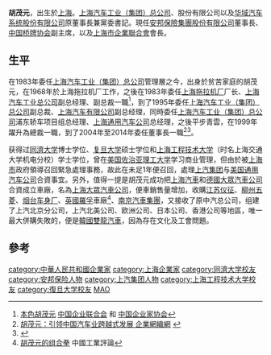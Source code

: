 '''胡茂元'''{{BD|1951年}}，出生於[[上海|上海]]。[[上海汽车工业（集团）总公司|上海汽车工业（集团）总公司]]、股份有限公司以及[[华域汽车系统股份有限公司|华域汽车系统股份有限公司]]原董事長兼黨委書記。現任[[安邦保險集團股份有限公司|安邦保險集團股份有限公司]]董事長、[[中国桥牌协会|中国桥牌协会]]副主席，以及[[上海市企業聯合會|上海市企業聯合會]]會長。

==生平==
在1983年委任[[上海汽车工业（集团）总公司|上海汽车工业（集团）总公司]]管理層之今，出身於贫苦家庭的胡茂元，在1968年於上海拖拉机厂工作，之後在1983年委任[[上海拖拉机厂|上海拖拉机厂]]厂长、[[上海汽车工业总公司|上海汽车工业总公司]]副总经理、副总裁一職<ref>[http://www.cec1979.org.cn/huodong/mxqyj/humaoyuan/11.htm 本色胡茂元] {{Wayback|url=http://www.cec1979.org.cn/huodong/mxqyj/humaoyuan/11.htm |date=20190821214245 }}[[中国企业联合会|中国企业联合会]] 和 [[中国企业家协会|中国企业家协会]]</ref>，到了1995年委任[[上海汽车工业（集团）总公司|上海汽车工业（集团）总公司]]副总裁、[[上海汽车有限公司|上海汽车有限公司]]副总经理，同時委任[[上海汽车工业（集团）总公司|上海汽车工业（集团）总公司]]浦东轿车项目组总经理、[[上海通用汽车公司|上海通用汽车公司]]总经理，之後平步青雲，在1999年躍升為總裁一職，到了2004年至2014年委任董事長一職<ref>[http://www.qywzw.com/zhuanjiqy/z3.aspx 胡茂元：引领中国汽车业跨越式发展 企業網織網] {{webarchive|url=https://web.archive.org/web/20110925174419/http://www.qywzw.com/zhuanjiqy/z3.aspx |date=2011-09-25 }}</ref><ref>{{Cite web |url=http://finance.jrj.com.cn/biz/2010/01/1410226805768.shtml |title=上汽集团董事长胡茂元被传即将离任 金融界 |access-date=2011-09-04 |archive-date=2016-03-05 |archive-url=https://web.archive.org/web/20160305014129/http://finance.jrj.com.cn/biz/2010/01/1410226805768.shtml |dead-url=no }}</ref>。

获得过[[同濟大学|同濟大学]]博士学位、[[复旦大学|复旦大学]]硕士学位和[[上海工程技术大学|上海工程技术大学]]（时名上海交通大学机电分校）学士学位，曾在[[美国|美国]][[佐治亚理工大学|佐治亚理工大学]]学习商业管理，但由於被[[上海市|上海市]]政府領導召回緊急處理事務，故此在未足1年便召回，處理[[上汽集团|上汽集团]]与[[美国通用汽车公司|美国通用汽车公司]]合資事宜。另外，值得一提是胡茂元成功把[[上海汽車|上海汽車]]和[[德國大眾汽車公司|德國大眾汽車公司]]合資成立車廠，名為[[上海大眾汽車公司|上海大眾汽車公司]]，便車銷售量增加，收購[[江苏仪征|江苏仪征]]、[[柳州五菱|柳州五菱]]、[[烟台车身厂|烟台车身厂]]、[[英國|英國]][[羅孚|羅孚]]車廠<ref>[http://www.chinaeinet.com/article/detail.aspx?id=2733 胡茂元的组合拳] {{Wayback|url=http://www.chinaeinet.com/article/detail.aspx?id=2733 |date=20151001150913 }}中國工業評論</ref>、[[南京汽車集團|南京汽車集團]]，又接收了原中汽总公司，组建了上汽北京分公司，上汽北美公司、欧洲公司、日本公司、香港公司等地區，唯一最大併購失敗的，便是[[韓國|韓國]][[雙龍汽車|雙龍汽車]]，因為存在文化及工會問題。

==參考==
{{reflist}}

{{DEFAULTSORT:HU胡}}
[[category:中華人民共和國企業家|category:中華人民共和國企業家]]
[[category:上海企業家|category:上海企業家]]
[[category:同濟大学校友|category:同濟大学校友]]
[[category:安邦保险人物|category:安邦保险人物]]
[[category:上汽集团人物|category:上汽集团人物]]
[[category:上海工程技术大学校友|category:上海工程技术大学校友]]
[[category:復旦大学校友|category:復旦大学校友]]
[[category:胡姓|MAO]]